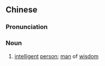 ==Chinese==
{{zh-forms|s=聪明人|type=21}}

===Pronunciation===
{{zh-pron
|m=cōngmíngrén,tl2=y
|c=cung1 ming4 jan4
|cat=n
}}

===Noun===
{{zh-noun}}

# [[intelligent]] [[person]]; [[man]] of [[wisdom]]